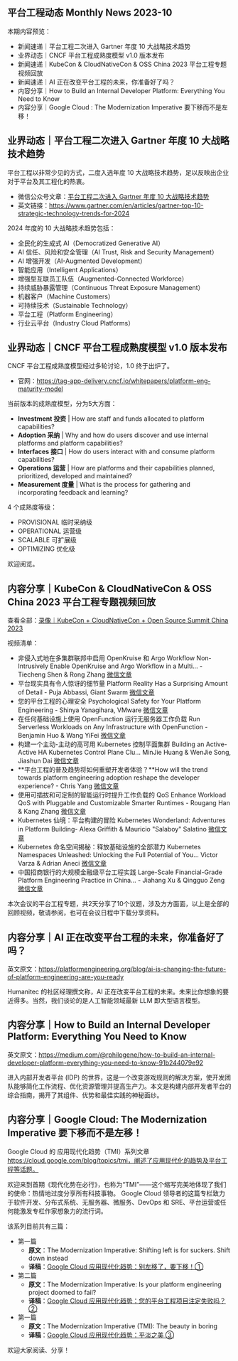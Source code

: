## 平台工程动态 Monthly News 2023-10

本期内容预览：
- 新闻速递｜平台工程二次进入 Gartner 年度 10 大战略技术趋势
- 业界动态｜CNCF 平台工程成熟度模型 v1.0 版本发布
- 新闻速递｜KubeCon & CloudNativeCon & OSS China 2023 平台工程专题视频回放
- 新闻速递｜AI 正在改变平台工程的未来，你准备好了吗？
- 内容分享｜How to Build an Internal Developer Platform: Everything You Need to Know
- 内容分享｜Google Cloud : The Modernization Imperative 要下移而不是左移！

## 业界动态｜平台工程二次进入 Gartner 年度 10 大战略技术趋势

平台工程以非常少见的方式，二度入选年度 10 大战略技术趋势，足以反映出企业对于平台及其工程化的热衷。

* 微信公众号文章：[平台工程二次进入 Gartner 年度 10 大战略技术趋势](https://mp.weixin.qq.com/s/aOmVfNoN4nCLbB0ebSRFwA)
* 英文链接：https://www.gartner.com/en/articles/gartner-top-10-strategic-technology-trends-for-2024 

2024 年度的 10 大战略技术趋势包括：

* 全民化的生成式 AI（Democratized Generative AI）
* AI 信任、风险和安全管理（AI Trust, Risk and Security Management）
* AI 增强开发（AI-Augmented Development）
* 智能应用（Intelligent Applications）
* 增强型互联员工队伍（Augmented-Connected Workforce）
* 持续威胁暴露管理（Continuous Threat Exposure Management）
* 机器客户（Machine Customers）
* 可持续技术（Sustainable Technology）
* 平台工程（Platform Engineering）
* 行业云平台（Industry Cloud Platforms）

## 业界动态｜CNCF 平台工程成熟度模型 v1.0 版本发布

CNCF 平台工程成熟度模型经过多轮讨论，1.0 终于出炉了。

* 官网：https://tag-app-delivery.cncf.io/whitepapers/platform-eng-maturity-model

当前版本的成熟度模型，分为5大方面：

* **Investment 投资** | How are staff and funds allocated to platform capabilities?
* **Adoption 采纳** | Why and how do users discover and use internal platforms and platform capabilities?
* **Interfaces 接口** | How do users interact with and consume platform capabilities?
* **Operations 运营** | How are platforms and their capabilities planned, prioritized, developed and maintained?
* **Measurement 度量** | What is the process for gathering and incorporating feedback and learning?

4 个成熟度等级：

* PROVISIONAL 临时采纳级
* OPERATIONAL 运营级
* SCALABLE      可扩展级
* OPTIMIZING 优化级

欢迎阅览。

## 内容分享｜KubeCon & CloudNativeCon & OSS China 2023 平台工程专题视频回放

查看全部：[录像｜KubeCon + CloudNativeCon + Open Source Summit China 2023](http://mp.weixin.qq.com/s?__biz=MzI5ODk5ODI4Nw==&mid=2247540039&idx=4&sn=ce127780045e368381005637300419b6&chksm=ec9f5227dbe8db3183bef872c4d73f45f417d80afcebd85772fdcb22432bb649ac8ed15be348#rd)

视频清单：

- 非侵入式地在多集群联邦中启用 OpenKruise 和 Argo Workflow Non-Intrusively Enable OpenKruise and Argo Workflow in a Multi... - Tiecheng Shen & Rong Zhang [微信文章](https://mp.weixin.qq.com/s?__biz=MzI5ODk5ODI4Nw==&mid=2247539749&idx=1&sn=b972cfe60ff35e43f869a0f717a0c1b4&scene=21#wechat_redirect)
- 平台现实具有令人惊讶的细节量 Platform Reality Has a Surprising Amount of Detail - Puja Abbassi, Giant Swarm [微信文章](https://mp.weixin.qq.com/s?__biz=MzI5ODk5ODI4Nw==&mid=2247539753&idx=1&sn=9fc8ca7e9ea414cfde51e6b373c88d9f&scene=21#wechat_redirect)
- 您的平台工程的心理安全 Psychological Safety for Your Platform Engineering - Shinya Yanagihara, VMware [微信文章](https://mp.weixin.qq.com/s?__biz=MzI5ODk5ODI4Nw==&mid=2247539757&idx=1&sn=55d9d2a15cae4ea6e20748457fa0459a&scene=21#wechat_redirect)
- 在任何基础设施上使用 OpenFunction 运行无服务器工作负载 Run Serverless Workloads on Any Infrastructure with OpenFunction - Benjamin Huo & Wang YiFei [微信文章](https://mp.weixin.qq.com/s?__biz=MzI5ODk5ODI4Nw==&mid=2247539773&idx=1&sn=776604f314b16e9b12bd7713de7a33af&scene=21#wechat_redirect)
- 构建一个主动-主动的高可用 Kubernetes 控制平面集群 Building an Active-Active HA Kubernetes Control Plane Clu... MinJie Huang & WenJie Song, Jiashun Dai [微信文章](https://mp.weixin.qq.com/s?__biz=MzI5ODk5ODI4Nw==&mid=2247539523&idx=1&sn=15af59384bf249685689aa0b8cd09abf&scene=21#wechat_redirect)
- **平台工程的普及趋势将如何重塑开发者体验？**How will the trend towards platform engineering adoption reshape the developer experience? - Chris Yang  [微信文章](https://mp.weixin.qq.com/s?__biz=MzI5ODk5ODI4Nw==&mid=2247539864&idx=1&sn=6655945dbb297370383e4717d949ed51&scene=21#wechat_redirect)
- 使用可插拔和可定制的智能运行时提升工作负载的 QoS Enhance Workload QoS with Pluggable and Customizable Smarter Runtimes - Rougang Han & Kang Zhang [微信文章](https://mp.weixin.qq.com/s?__biz=MzI5ODk5ODI4Nw==&mid=2247539561&idx=1&sn=d7ce5404f02028ac9e2f3921f70bc9d8&scene=21#wechat_redirect)
- Kubernetes 仙境：平台构建的冒险 Kubernetes Wonderland: Adventures in Platform Building- Alexa Griffith & Mauricio "Salaboy" Salatino  [微信文章](https://mp.weixin.qq.com/s?__biz=MzI5ODk5ODI4Nw==&mid=2247539565&idx=1&sn=e78bc3dc088e23973a06339fc344d830&scene=21#wechat_redirect)
- Kubernetes 命名空间揭秘：释放基础设施的全部潜力 Kubernetes Namespaces Unleashed: Unlocking the Full Potential of You... Victor Varza & Adrian Aneci  [微信文章](https://mp.weixin.qq.com/s?__biz=MzI5ODk5ODI4Nw==&mid=2247539569&idx=1&sn=68722211bdfd543e9ea2a19e25fdbf0d&scene=21#wechat_redirect)
- 中国招商银行的大规模金融级平台工程实践 Large-Scale Financial-Grade Platform Engineering Practice in China... - Jiahang Xu & Qingguo Zeng [微信文章](https://mp.weixin.qq.com/s?__biz=MzI5ODk5ODI4Nw==&mid=2247539901&idx=1&sn=84b405814f06be35b52c8ab7466572bd&scene=21#wechat_redirect)

本次会议的平台工程专题，共2天分享了10个议题，涉及方方面面，以上是全部的回顾视频，敬请参阅，也可在会议日程中下载分享资料。

## 内容分享｜AI 正在改变平台工程的未来，你准备好了吗？

英文原文：https://platformengineering.org/blog/ai-is-changing-the-future-of-platform-engineering-are-you-ready

Humanitec 的社区经理撰文称，AI 正在改变平台工程的未来。未来比你想象的要近得多。当然，我们谈论的是人工智能领域最新 LLM 即大型语言模型。

## 内容分享｜How to Build an Internal Developer Platform: Everything You Need to Know

英文原文：https://medium.com/@rphilogene/how-to-build-an-internal-developer-platform-everything-you-need-to-know-91b244079e92

进入内部开发者平台 (IDP) 的世界，这是一个改变游戏规则的解决方案，使开发团队能够简化工作流程、优化资源管理并提高生产力。本文是构建内部开发者平台的综合指南，揭开了其组件、优势和最佳实践的神秘面纱。

## 内容分享｜Google Cloud: The Modernization Imperative 要下移而不是左移！

Google Cloud 的 应用现代化趋势（TMI）系列文章 https://cloud.google.com/blog/topics/tmi，阐述了应用现代化的趋势及平台工程等话题。

欢迎来到首期《现代化势在必行》，也称为“TMI”——这个缩写完美地体现了我们的使命：热情地过度分享所有科技事物。
Google Cloud 领导者的这篇专栏致力于软件开发、分布式系统、无服务器、微服务、DevOps 和 SRE、平台运营或任何能激发专栏作家想象力的流行词。

该系列目前共有三篇：

* 第一篇
  * **原文**：The Modernization Imperative: Shifting left is for suckers. Shift down instead
  * **译稿**：[Google Cloud 应用现代化趋势：别左移了，要下移！①](http://mp.weixin.qq.com/s?__biz=MjM5MjgzMzMxMQ==&mid=2247483860&idx=1&sn=ce41ea1e0bf60bbab2cff269b051f14b&chksm=a6a10ba491d682b2b01e82461ed48f45474fcd182a4f151b62ce3b5df50f3fdf5a642fc4b3b6&scene=21#wechat_redirect) 
* 第二篇
  * **原文**：The Modernization Imperative: Is your platform engineering project doomed to fail?
  * **译稿**：[Google Cloud 应用现代化趋势：您的平台工程项目注定失败吗？②](http://mp.weixin.qq.com/s?__biz=MjM5MjgzMzMxMQ==&mid=2247483872&idx=1&sn=ac053dc74193a932bf5a88eb72a2b07d&chksm=a6a10b9091d68286dcec5ac617d684ce7b0dbe061eb927fb90bee97f567870969c5b49d2c4f8&scene=21#wechat_redirect)
* 第一篇
  * **原文**：The Modernization Imperative (TMI): The beauty in boring
  * **译稿**：[Google Cloud 应用现代化趋势：平淡之美 ③](http://mp.weixin.qq.com/s?__biz=MjM5MjgzMzMxMQ==&mid=2247483873&idx=1&sn=5ce1d26b230fee48b59e80b21b08bf33&chksm=a6a10b9191d68287875de5ed52b9b3fd0b6b6a04b724ffb17a28aed69aab3ca2a003ad7869c6&scene=21#wechat_redirect)

欢迎大家阅读、分享！
